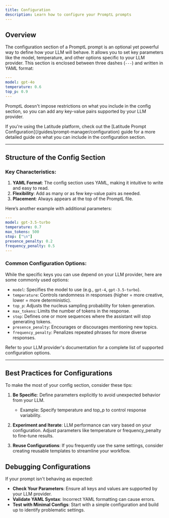 ```yaml
---
title: Configuration
description: Learn how to configure your PromptL prompts
---
```


## Overview

The configuration section of a PromptL prompt is an optional yet powerful way to define how your LLM will behave. It allows you to set key parameters like the model, temperature, and other options specific to your LLM provider. This section is enclosed between three dashes (`---`) and written in YAML format:

```yaml
---
model: gpt-4o
temperature: 0.6
top_p: 0.9
---
```

PromptL doesn't impose restrictions on what you include in the config section, so you can add any key-value pairs supported by your LLM provider.

<Note>
  If you're using the Latitude platform, check out the [Latitude Prompt Configuration](/guides/prompt-manager/configuration) guide for a more detailed guide on what you can include in the configuration section.
</Note>

---

## Structure of the Config Section

### Key Characteristics:
1. **YAML Format**: The config section uses YAML, making it intuitive to write and easy to read.
2. **Flexibility**: Add as many or as few key-value pairs as needed.
3. **Placement**: Always appears at the top of the PromptL file.

Here’s another example with additional parameters:

```yaml
---
model: gpt-3.5-turbo
temperature: 0.7
max_tokens: 500
stop: ["\n"]
presence_penalty: 0.2
frequency_penalty: 0.5
---
```

### Common Configuration Options:

While the specific keys you can use depend on your LLM provider, here are some commonly used options:

- `model`: Specifies the model to use (e.g., `gpt-4`, `gpt-3.5-turbo`).
- `temperature`: Controls randomness in responses (higher = more creative, lower = more deterministic).
- `top_p`: Adjusts the nucleus sampling probability for token generation.
- `max_tokens`: Limits the number of tokens in the response.
- `stop`: Defines one or more sequences where the assistant will stop generating tokens.
- `presence_penalty`: Encourages or discourages mentioning new topics.
- `frequency_penalty`: Penalizes repeated phrases for more diverse responses.

<Note>
  Refer to your LLM provider's documentation for a complete list of supported configuration options.
</Note>

---

## Best Practices for Configurations

To make the most of your config section, consider these tips:

1. **Be Specific**: Define parameters explicitly to avoid unexpected behavior from your LLM.
   - Example: Specify temperature and top_p to control response variability.

2. **Experiment and Iterate**: LLM performance can vary based on your configuration. Adjust parameters like temperature or frequency_penalty to fine-tune results.

3. **Reuse Configurations**: If you frequently use the same settings, consider creating reusable templates to streamline your workflow.

## Debugging Configurations

If your prompt isn't behaving as expected:

- **Check Your Parameters**: Ensure all keys and values are supported by your LLM provider.
- **Validate YAML Syntax**: Incorrect YAML formatting can cause errors.
- **Test with Minimal Configs**: Start with a simple configuration and build up to identify problematic settings.